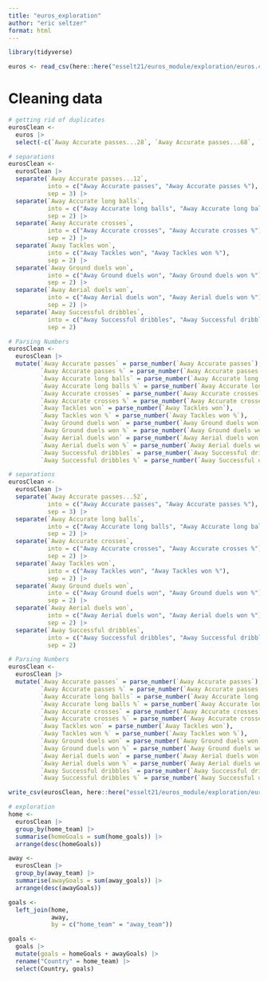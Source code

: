 ```yaml
---
title: "euros_exploration"
author: "eric seltzer"
format: html
---
```


```r
library(tidyverse)
```

```r
euros <- read_csv(here::here("esselt21/euros_module/exploration/euros.csv"))
```

# Cleaning data
```r
# getting rid of duplicates
eurosClean <-
  euros |>
  select(-c(`Away Accurate passes...28`, `Away Accurate passes...68`, `Away Total shots.`, `Away Expected goals (xG)`, `Away Shots on target.`, `Away Expected goals (xG)`, `Away Shots on target.`, `Away Shots on target.`))
```

```r
# separations
eurosClean <-
  eurosClean |>
  separate(`Away Accurate passes...12`,
           into = c("Away Accurate passes", "Away Accurate passes %"),
           sep = 3) |>
  separate(`Away Accurate long balls`,
           into = c("Away Accurate long balls", "Away Accurate long balls %"),
           sep = 2) |>
  separate(`Away Accurate crosses`,
           into = c("Away Accurate crosses", "Away Accurate crosses %"),
           sep = 2) |>
  separate(`Away Tackles won`,
           into = c("Away Tackles won", "Away Tackles won %"),
           sep = 2) |>
  separate(`Away Ground duels won`,
           into = c("Away Ground duels won", "Away Ground duels won %"),
           sep = 2) |>
  separate(`Away Aerial duels won`,
           into = c("Away Aerial duels won", "Away Aerial duels won %"),
           sep = 2) |>
  separate(`Away Successful dribbles`,
           into = c("Away Successful dribbles", "Away Successful dribbles %"),
           sep = 2)
```

```r
# Parsing Numbers
eurosClean <-
  eurosClean |>
  mutate(`Away Accurate passes` = parse_number(`Away Accurate passes`),
         `Away Accurate passes %` = parse_number(`Away Accurate passes %`),
         `Away Accurate long balls` = parse_number(`Away Accurate long balls`),
         `Away Accurate long balls %` = parse_number(`Away Accurate long balls %`),
         `Away Accurate crosses` = parse_number(`Away Accurate crosses`),
         `Away Accurate crosses %` = parse_number(`Away Accurate crosses %`),
         `Away Tackles won` = parse_number(`Away Tackles won`),
         `Away Tackles won %` = parse_number(`Away Tackles won %`),
         `Away Ground duels won` = parse_number(`Away Ground duels won`),
         `Away Ground duels won %` = parse_number(`Away Ground duels won %`),
         `Away Aerial duels won` = parse_number(`Away Aerial duels won`),
         `Away Aerial duels won %` = parse_number(`Away Aerial duels won %`),
         `Away Successful dribbles` = parse_number(`Away Successful dribbles`),
         `Away Successful dribbles %` = parse_number(`Away Successful dribbles %`))
```

```r
# separations
eurosClean <-
  eurosClean |>
  separate(`Away Accurate passes...52`,
           into = c("Away Accurate passes", "Away Accurate passes %"),
           sep = 3) |>
  separate(`Away Accurate long balls`,
           into = c("Away Accurate long balls", "Away Accurate long balls %"),
           sep = 2) |>
  separate(`Away Accurate crosses`,
           into = c("Away Accurate crosses", "Away Accurate crosses %"),
           sep = 2) |>
  separate(`Away Tackles won`,
           into = c("Away Tackles won", "Away Tackles won %"),
           sep = 2) |>
  separate(`Away Ground duels won`,
           into = c("Away Ground duels won", "Away Ground duels won %"),
           sep = 2) |>
  separate(`Away Aerial duels won`,
           into = c("Away Aerial duels won", "Away Aerial duels won %"),
           sep = 2) |>
  separate(`Away Successful dribbles`,
           into = c("Away Successful dribbles", "Away Successful dribbles %"),
           sep = 2)
```

```r
# Parsing Numbers
eurosClean <-
  eurosClean |>
  mutate(`Away Accurate passes` = parse_number(`Away Accurate passes`),
         `Away Accurate passes %` = parse_number(`Away Accurate passes %`),
         `Away Accurate long balls` = parse_number(`Away Accurate long balls`),
         `Away Accurate long balls %` = parse_number(`Away Accurate long balls %`),
         `Away Accurate crosses` = parse_number(`Away Accurate crosses`),
         `Away Accurate crosses %` = parse_number(`Away Accurate crosses %`),
         `Away Tackles won` = parse_number(`Away Tackles won`),
         `Away Tackles won %` = parse_number(`Away Tackles won %`),
         `Away Ground duels won` = parse_number(`Away Ground duels won`),
         `Away Ground duels won %` = parse_number(`Away Ground duels won %`),
         `Away Aerial duels won` = parse_number(`Away Aerial duels won`),
         `Away Aerial duels won %` = parse_number(`Away Aerial duels won %`),
         `Away Successful dribbles` = parse_number(`Away Successful dribbles`),
         `Away Successful dribbles %` = parse_number(`Away Successful dribbles %`))
```

```r
write_csv(eurosClean, here::here("esselt21/euros_module/exploration/eurosClean.csv"))
```

```r
# exploration
home <-
  eurosClean |>
  group_by(home_team) |>
  summarise(homeGoals = sum(home_goals)) |>
  arrange(desc(homeGoals))

away <-
  eurosClean |>
  group_by(away_team) |>
  summarise(awayGoals = sum(away_goals)) |>
  arrange(desc(awayGoals))

goals <-
  left_join(home,
            away,
            by = c("home_team" = "away_team"))

goals <-
  goals |>
  mutate(goals = homeGoals + awayGoals) |>
  rename("Country" = home_team) |>
  select(Country, goals)
```

